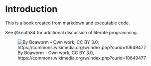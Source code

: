 # Introduction

This is a book created from markdown and executable code.

See @knuth84 for additional discussion of literate programming.

<figure>
    <img src="images/640px-Eyjafjallajokull_Gigjokull_in_ash.jpg"
         alt="By Boaworm - Own work, CC BY 3.0, https://commons.wikimedia.org/w/index.php?curid=10649477"></img>
    <figcaption>By Boaworm - Own work, CC BY 3.0, https://commons.wikimedia.org/w/index.php?curid=10649477</figcaption>
</figure>